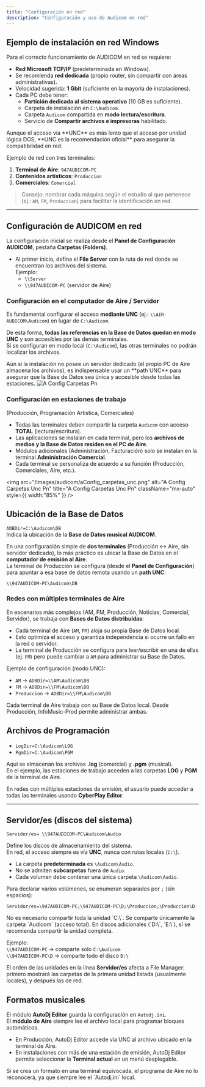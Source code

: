 ```yaml
---
title: "Configuración en red"
description: "Configuración y uso de Audicom en red"
---
```


## Ejemplo de instalación en red Windows

Para el correcto funcionamiento de AUDICOM en red se requiere:

- **Red Microsoft TCP/IP** (predeterminada en Windows).
- Se recomienda **red dedicada** (propio router, sin compartir con áreas administrativas).
- Velocidad sugerida: **1 Gbit** (suficiente en la mayoría de instalaciones).
- Cada PC debe tener:
  - **Partición dedicada al sistema operativo** (10 GB es suficiente).
  - Carpeta de instalación en `C:\Audicom`.
  - Carpeta `Audicom` compartida en **modo lectura/escritura**.
  - Servicio de **Compartir archivos e impresoras** habilitado.

<Note>
  Aunque el acceso vía **UNC** es más lento que el acceso por unidad lógica DOS, **UNC es la recomendación oficial** para asegurar la compatibilidad en red.
</Note>

Ejemplo de red con tres terminales:

1. **Terminal de Aire**: `947AUDICOM-PC`
2. **Contenidos artísticos**: `Produccion`
3. **Comerciales**: `Comercial`

> Consejo: nombrar cada máquina según el estudio al que pertenece (ej.: `AM`, `FM`, `Produccion`) para facilitar la identificación en red.

---

## Configuración de AUDICOM en red

La configuración inicial se realiza desde el **Panel de Configuración AUDICOM**, pestaña **Carpetas (Folders)**.

- Al primer inicio, defina el **File Server** con la ruta de red donde se encuentran los archivos del sistema.\
  Ejemplo:
  - `\\Server`
  - `\\947AUDICOM-PC` (servidor de Aire)

### Configuración en el computador de Aire / Servidor

Es fundamental configurar el acceso **mediante UNC** (ej.: `\\AIR-AUDICOM\Audicom`) en lugar de `C:\Audicom`.

De esta forma, **todas las referencias en la Base de Datos quedan en modo UNC** y son accesibles por las demás terminales.\
Si se configuran en modo local (`C:\Audicom`), las otras terminales no podrán localizar los archivos.

<Note>
  Aún si la instalación no posee un servidor dedicado (el propio PC de Aire almacena los archivos), es indispensable usar un **path UNC** para asegurar que la Base de Datos sea única y accesible desde todas las estaciones.
</Note>

<Frame caption="Configuración de carpetas en el computador de puesta al aire (servidor de archivos)">
  <img
    src="/images/audicom/aConfig_carpetas.png"
    alt="A Config Carpetas Pn"
    title="A Config Carpetas Pn"
    className="mx-auto"
    style={{ width:"84%" }}
  />
</Frame>

### Configuración en estaciones de trabajo

(Producción, Programación Artística, Comerciales)

- Todas las terminales deben compartir la carpeta `Audicom` con acceso **TOTAL** (lectura/escritura).
- Las aplicaciones se instalan en cada terminal, pero los **archivos de medios y la Base de Datos residen en el PC de Aire**.
- Módulos adicionales (Administración, Facturación) solo se instalan en la terminal **Administración Comercial**.
- Cada terminal se personaliza de acuerdo a su función (Producción, Comerciales, Aire, etc.).

<Frame caption="Configuración de carpetas en las estaciones de trabajo (Producción, Programación, Comerciales)">
  

  <img
    src="/images/audicom/aConfig_carpetas_unc.png"
    alt="A Config Carpetas Unc Pn"
    title="A Config Carpetas Unc Pn"
    className="mx-auto"
    style={{ width:"85%" }}
  />
</Frame>

## Ubicación de la Base de Datos

`ADBDir=C:\Audicom\DB`  
Indica la ubicación de la **Base de Datos musical AUDICOM**.

En una configuración simple de **dos terminales** (Producción ↔ Aire, sin servidor dedicado), lo más práctico es ubicar la Base de Datos en el **computador de emisión al Aire**.  
La terminal de Producción se configura (desde el **Panel de Configuración**) para apuntar a esa base de datos remota usando un **path UNC**:  

`\\947AUDICOM-PC\Audicom\DB`  



### Redes con múltiples terminales de Aire
En escenarios más complejos (AM, FM, Producción, Noticias, Comercial, Servidor), se trabaja con **Bases de Datos distribuidas**:

- Cada terminal de Aire (`AM`, `FM`) aloja su propia Base de Datos local.  
- Esto optimiza el acceso y garantiza independencia si ocurre un fallo en la red o servidor.  
- La terminal de Producción se configura para leer/escribir en una de ellas (ej. `FM`) pero puede cambiar a `AM` para administrar su Base de Datos.

Ejemplo de configuración (modo UNC):  

- `AM` → `ADBDir=\\AM\Audicom\DB`  
- `FM` → `ADBDir=\\FM\Audicom\DB`  
- `Produccion` → `ADBDir=\\FM\Audicom\DB`  

Cada terminal de Aire trabaja con su Base de Datos local. Desde Producción, InfoMusic-Prod permite administrar ambas.  



## Archivos de Programación

- `LogDir=C:\Audicom\LOG`  
- `PgmDir=C:\Audicom\PGM`  

Aquí se almacenan los archivos **.log** (comercial) y **.pgm** (musical).  
En el ejemplo, las estaciones de trabajo acceden a las carpetas **LOG** y **PGM** de la terminal de Aire.  

En redes con múltiples estaciones de emisión, el usuario puede acceder a todas las terminales usando **CyberPlay Editor**.

---

## Servidor/es (discos del sistema)

`Servidor/es= \\947AUDICOM-PC\Audicom\Audio`  

Define los discos de almacenamiento del sistema.  
En red, el acceso siempre es vía **UNC**, nunca con rutas locales (`C:\`).

- La carpeta **predeterminada** es `\Audicom\Audio`.  
- No se admiten **subcarpetas** fuera de `Audio`.  
- Cada volumen debe contener una única carpeta `\Audicom\Audio`.  

Para declarar varios volúmenes, se enumeran separados por `;` (sin espacios):  

`Servidor/es=\947AUDICOM-PC;\947AUDICOM-PC\D;\Produccion;\Produccion\D`


<Note>
No es necesario compartir toda la unidad `C:\`.  
Se comparte únicamente la carpeta `Audicom` (acceso total).  
En discos adicionales (`D:\`, `E:\`), sí se recomienda compartir la unidad completa.
</Note>

Ejemplo:  
`\\947AUDICOM-PC` → comparte solo `C:\Audicom`  
`\\947AUDICOM-PC\D` → comparte todo el disco `D:\`  

El orden de las unidades en la línea **Servidor/es** afecta a File Manager: primero mostrará las carpetas de la primera unidad listada (usualmente locales), y después las de red.


## Formatos musicales

El módulo **AutoDj Editor** guarda la configuración en `Autodj.ini`.  
El **módulo de Aire** siempre lee el archivo local para programar bloques automáticos.

- En Producción, AutoDj Editor accede vía UNC al archivo ubicado en la terminal de Aire.  
- En instalaciones con más de una estación de emisión, AutoDj Editor permite seleccionar la **Terminal actual** en un menú desplegable.  

<Note>
Si se crea un formato en una terminal equivocada, el programa de Aire no lo reconocerá, ya que siempre lee el `Autodj.ini` local.
</Note>
